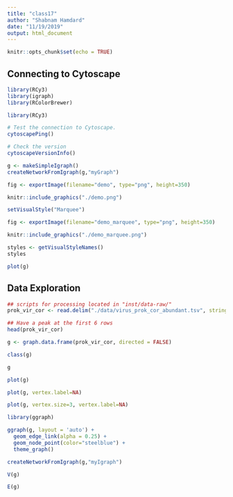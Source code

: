```yaml
---
title: "class17"
author: "Shabnam Hamdard"
date: "11/19/2019"
output: html_document
---
```


```r
knitr::opts_chunk$set(echo = TRUE)
```

## Connecting to Cytoscape

```r
library(RCy3)
library(igraph)
library(RColorBrewer)
```

```r
library(RCy3)

# Test the connection to Cytoscape.
cytoscapePing()
```

```r
# Check the version
cytoscapeVersionInfo()
```

```r
g <- makeSimpleIgraph()
createNetworkFromIgraph(g,"myGraph")
```

```r
fig <- exportImage(filename="demo", type="png", height=350)
```

```r
knitr::include_graphics("./demo.png")
```

```r
setVisualStyle("Marquee")
```

```r
fig <- exportImage(filename="demo_marquee", type="png", height=350)

knitr::include_graphics("./demo_marquee.png")
```

```r
styles <- getVisualStyleNames()
styles
```

```r
plot(g)
```

## Data Exploration

```r
## scripts for processing located in "inst/data-raw/"
prok_vir_cor <- read.delim("./data/virus_prok_cor_abundant.tsv", stringsAsFactors = FALSE)

## Have a peak at the first 6 rows
head(prok_vir_cor)
```

```r
g <- graph.data.frame(prok_vir_cor, directed = FALSE)
```

```r
class(g)
```

```r
g
```

```r
plot(g)
```

```r
plot(g, vertex.label=NA)
```

```r
plot(g, vertex.size=3, vertex.label=NA)
```

```r
library(ggraph)
```

```r
ggraph(g, layout = 'auto') +
  geom_edge_link(alpha = 0.25) +
  geom_node_point(color="steelblue") +
  theme_graph()
```

```r
createNetworkFromIgraph(g,"myIgraph")
```

```r
V(g)
```

```r
E(g)
```





